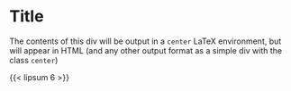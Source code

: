 # Title

::: {.center}
The contents of this div will be output in a `center`
LaTeX environment, but will appear in HTML (and any other output 
format as a simple div with the class `center`)
:::

{{< lipsum 6 >}}